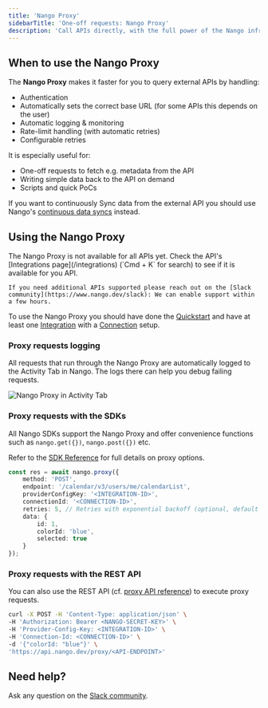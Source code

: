 ```yaml
---
title: 'Nango Proxy'
sidebarTitle: 'One-off requests: Nango Proxy'
description: 'Call APIs directly, with the full power of the Nango infrastructure.'
---
```


## When to use the Nango Proxy

The **Nango Proxy** makes it faster for you to query external APIs by handling:
* Authentication
* Automatically sets the correct base URL (for some APIs this depends on the user)
* Automatic logging & monitoring
* Rate-limit handling (with automatic retries)
* Configurable retries

It is especially useful for:
* One-off requests to fetch e.g. metadata from the API
* Writing simple data back to the API on demand
* Scripts and quick PoCs

If you want to continuously Sync data from the external API you should use Nango's [continuous data syncs](/nango-sync/sync) instead.

## Using the Nango Proxy

<Note>
    The Nango Proxy is not available for all APIs yet.  
    Check the API's [Integrations page](/integrations) (`Cmd + K` for search) to see if it is available for you API.

    If you need additional APIs supported please reach out on the [Slack community](https://www.nango.dev/slack): We can enable support within a few hours.
</Note>

To use the Nango Proxy you should have done the [Quickstart](/quickstart) and have at least one [Integration](/core-concepts#integrations) with a [Connection](/core-concepts#connections) setup.

### Proxy requests logging

All requests that run through the Nango Proxy are automatically logged to the Activity Tab in Nango. The logs there can help you debug failing requests.

![Nango Proxy in Activity Tab](/images/nango-proxy-activity-tab.png)

### Proxy requests with the SDKs

All Nango SDKs support the Nango Proxy and offer convenience functions such as `nango.get({})`, `nango.post({})` etc.

Refer to the [SDK Reference](/sdks) for full details on proxy options.

```typescript
const res = await nango.proxy({
    method: 'POST',
    endpoint: '/calendar/v3/users/me/calendarList',
    providerConfigKey: '<INTEGRATION-ID>',
    connectionId: '<CONNECTION-ID>',
    retries: 5, // Retries with exponential backoff (optional, default 0)
    data: {
        id: 1,
        colorId: 'blue',
        selected: true
    }
});
```

### Proxy requests with the REST API

You can also use the REST API (cf. [proxy API reference](/api-reference/proxy/get)) to execute proxy requests.

```bash
curl -X POST -H 'Content-Type: application/json' \
-H 'Authorization: Bearer <NANGO-SECRET-KEY>' \
-H 'Provider-Config-Key: <INTEGRATION-ID>' \
-H 'Connection-Id: <CONNECTION-ID>' \
-d '{"colorId: "blue"}' \
'https://api.nango.dev/proxy/<API-ENDPOINT>'
```

## Need help?

Ask any question on the [Slack community](https://nango.dev/slack).

